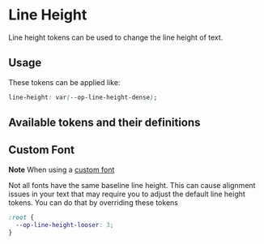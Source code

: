 
<Meta title="Tokens/Typography/Line Height" />

# Line Height

Line height tokens can be used to change the line height of text.

## Usage

These tokens can be applied like:

```css
line-height: var(--op-line-height-dense);
```

## Available tokens and their definitions

<DesignTokenDocBlock categoryName="Line Height" viewType="card" />

## Custom Font

**Note** When using a [custom font](?path=/docs/tokens-typography-font-family--docs#custom-font)

Not all fonts have the same baseline line height. This can cause alignment issues in your text that may require you to adjust the default line height tokens. You can do that by overriding these tokens

```css
:root {
  --op-line-height-looser: 3;
}
```
